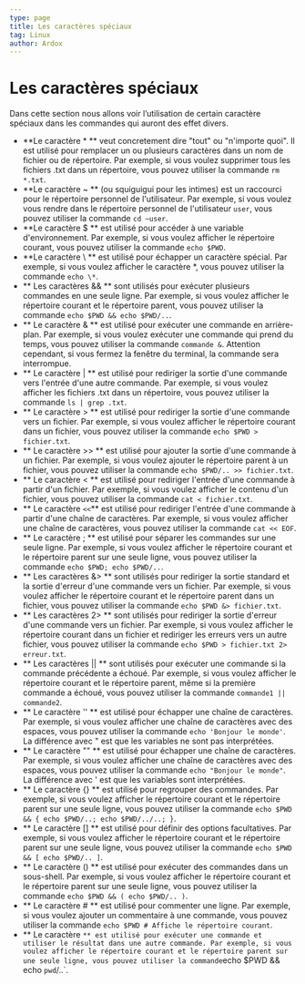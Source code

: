 ```yaml
---
type: page
title: Les caractères spéciaux
tag: Linux
author: Ardox
---
```


# Les caractères spéciaux

Dans cette section nous allons voir l’utilisation de certain caractère spéciaux dans les commandes qui auront des effet divers.

- **Le caractère * ** veut concretement dire "tout" ou "n'importe quoi". Il est utilisé pour remplacer un ou plusieurs caractères dans un 
nom de fichier ou de répertoire. Par exemple, si vous voulez supprimer tous les fichiers .txt dans un répertoire, vous pouvez utiliser la 
commande `rm *.txt`.
- **Le caractère ~ ** (ou squiguigui pour les intimes) est un raccourci pour le répertoire personnel de l'utilisateur. Par exemple, si vous
voulez vous rendre dans le répertoire personnel de l'utilisateur `user`, vous pouvez utiliser la commande `cd ~user`.
- **Le caractère $ ** est utilisé pour accéder à une variable d'environnement. Par exemple, si vous voulez afficher le répertoire courant, vous
pouvez utiliser la commande `echo $PWD`.
- **Le caractère \ ** est utilisé pour échapper un caractère spécial. Par exemple, si vous voulez afficher le caractère *, vous pouvez utiliser
la commande `echo \*`.
- ** Les caractères && ** sont utilisés pour exécuter plusieurs commandes en une seule ligne. Par exemple, si vous voulez afficher le répertoire
courant et le répertoire parent, vous pouvez utiliser la commande `echo $PWD && echo $PWD/..`.
- ** Le caractère & ** est utilisé pour exécuter une commande en arrière-plan. Par exemple, si vous voulez exécuter une commande qui prend du temps,
vous pouvez utiliser la commande `commande &`. Attention cependant, si vous fermez la fenêtre du terminal, la commande sera interrompue.
- ** Le caractère | ** est utilisé pour rediriger la sortie d'une commande vers l'entrée d'une autre commande. Par exemple, si vous voulez afficher
les fichiers .txt dans un répertoire, vous pouvez utiliser la commande `ls | grep .txt`.
- ** Le caractère > ** est utilisé pour rediriger la sortie d'une commande vers un fichier. Par exemple, si vous voulez afficher le répertoire courant
dans un fichier, vous pouvez utiliser la commande `echo $PWD > fichier.txt`.
- ** Le caractère >> ** est utilisé pour ajouter la sortie d'une commande à un fichier. Par exemple, si vous voulez ajouter le répertoire parent à un fichier,
vous pouvez utiliser la commande `echo $PWD/.. >> fichier.txt`.
- ** Le caractère < ** est utilisé pour rediriger l'entrée d'une commande à partir d'un fichier. Par exemple, si vous voulez afficher le contenu d'un fichier,
vous pouvez utiliser la commande `cat < fichier.txt`.
- ** Le caractère `<<`** est utilisé pour rediriger l'entrée d'une commande à partir d'une chaîne de caractères. Par exemple, si vous voulez afficher une chaîne de caractères,
vous pouvez utiliser la commande `cat << EOF`.
- ** Le caractère ; ** est utilisé pour séparer les commandes sur une seule ligne. Par exemple, si vous voulez afficher le répertoire courant et le 
répertoire parent sur une seule ligne, vous pouvez utiliser la commande `echo $PWD; echo $PWD/..`.
- ** Les caractères &> ** sont utilisés pour rediriger la sortie standard et la sortie d'erreur d'une commande vers un fichier. Par exemple, si vous voulez
afficher le répertoire courant et le répertoire parent dans un fichier, vous pouvez utiliser la commande `echo $PWD &> fichier.txt`.
- ** Les caractères 2> ** sont utilisés pour rediriger la sortie d'erreur d'une commande vers un fichier. Par exemple, si vous voulez afficher le 
répertoire courant dans un fichier et rediriger les erreurs vers un autre fichier, vous pouvez utiliser la commande `echo $PWD > fichier.txt 2> erreur.txt`.
- ** Les caractères || ** sont utilisés pour exécuter une commande si la commande précédente a échoué. Par exemple, si vous voulez afficher le répertoire
courant et le répertoire parent, même si la première commande a échoué, vous pouvez utiliser la commande `commande1 || commande2`.
- ** Le caractère '' ** est utilisé pour échapper une chaîne de caractères. Par exemple, si vous voulez afficher une chaîne de caractères avec des espaces,
vous pouvez utiliser la commande `echo 'Bonjour le monde'`. La différence avec " est que les variables ne sont pas interprétées.
- ** Le caractère "" ** est utilisé pour échapper une chaîne de caractères. Par exemple, si vous voulez afficher une chaîne de caractères avec des espaces,
vous pouvez utiliser la commande `echo "Bonjour le monde"`. La différence avec ' est que les variables sont interprétées.
- ** Le caractère {} ** est utilisé pour regrouper des commandes. Par exemple, si vous voulez afficher le répertoire courant et le répertoire parent
sur une seule ligne, vous pouvez utiliser la commande `echo $PWD && { echo $PWD/..; echo $PWD/../..; }`.
- ** Le caractère [] ** est utilisé pour définir des options facultatives. Par exemple, si vous voulez afficher le répertoire courant et le répertoire parent
sur une seule ligne, vous pouvez utiliser la commande `echo $PWD && [ echo $PWD/.. ]`.
- ** Le caractère () ** est utilisé pour exécuter des commandes dans un sous-shell. Par exemple, si vous voulez afficher le répertoire courant et le répertoire parent
sur une seule ligne, vous pouvez utiliser la commande `echo $PWD && ( echo $PWD/.. )`.
- ** Le caractère # ** est utilisé pour commenter une ligne. Par exemple, si vous voulez ajouter un commentaire à une commande, vous pouvez utiliser 
la commande `echo $PWD # Affiche le répertoire courant`.
- ** Le caractère ` ** est utilisé pour exécuter une commande et utiliser le résultat dans une autre commande. Par exemple, si vous voulez afficher le répertoire
courant et le répertoire parent sur une seule ligne, vous pouvez utiliser la commande `echo $PWD && echo `pwd`/..`.
